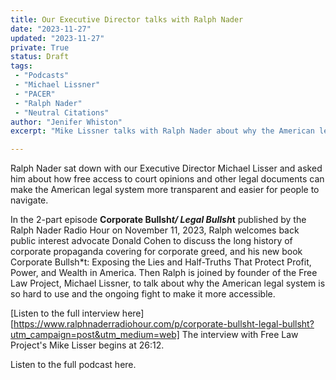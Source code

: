 ```yaml
---
title: Our Executive Director talks with Ralph Nader
date: "2023-11-27"
updated: "2023-11-27"
private: True
status: Draft
tags:
 - "Podcasts"
 - "Michael Lissner"
 - "PACER"
 - "Ralph Nader"
 - "Neutral Citations"
author: "Jenifer Whiston"
excerpt: "Mike Lissner talks with Ralph Nader about why the American legal system is so hard to use and the ongoing fight to make it more accessible."

---
```


<p class="lead">Ralph Nader sat down with our Executive Director Michael Lisser and asked him about how free access to court opinions and other legal 
documents can make the American legal system more transparent and easier for people to navigate.</p>

In the 2-part episode **Corporate Bullsh*t/ Legal Bullsh*t** published by the Ralph Nader Radio Hour on November 11, 2023, Ralph welcomes back 
public interest advocate Donald Cohen to discuss the long history of corporate propaganda covering for corporate greed, and his new book Corporate Bullsh*t: 
Exposing the Lies and Half-Truths That Protect Profit, Power, and Wealth in America. Then Ralph is joined by founder of the Free Law Project, 
Michael Lissner, to talk about why the American legal system is so hard to use and the ongoing fight to make it more accessible.

[Listen to the full interview here][https://www.ralphnaderradiohour.com/p/corporate-bullsht-legal-bullsht?utm_campaign=post&utm_medium=web]
The interview with Free Law Project's Mike Lisser begins at 26:12.


<p className="text-center">
  <PurpleButton href="https://www.ralphnaderradiohour.com/p/corporate-bullsht-legal-bullsht?utm_campaign=post&utm_medium=web" size="lg">Listen to the full podcast here.</PurpleButton>
</p>

